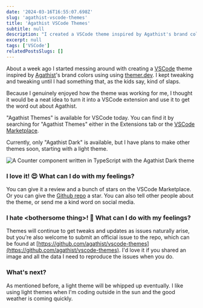 ```yaml
---
date: '2024-03-16T16:55:07.698Z'
slug: 'agathist-vscode-themes'
title: 'Agathist VSCode Themes'
subtitle: null
description: "I created a VSCode theme inspired by Agathist's brand colors and released it as a VSCode Extension."
excerpt: null
tags: ['VSCode']
relatedPostsSlugs: []
---
```



About a week ago I started messing around with creating a [VSCode](https://code.visualstudio.com/) theme inspired by [Agathist](https://agath.ist)'s brand colors using using [themer.dev](https://themer.dev). I kept tweaking and tweaking until I had something that, as the kids say, kind of slaps.

Because I genuinely enjoyed how the theme was working for me, I thought it would be a neat idea to turn it into a VSCode extension and use it to get the word out about Agathist.

"Agathist Themes" is available for VSCode today. You can find it by searching for "Agathist Themes" either in the Extensions tab or the [VSCode Marketplace](https://marketplace.visualstudio.com/items?itemName=agathist.agathist-vscode-themes).

Currently, only "Agathist Dark" is available, but I have plans to make other themes soon, starting with a light theme.

<Image
  alt="A Counter component written in TypeScript with the Agathist Dark theme"
  caption="A Counter component written in TypeScript with the Agathist Dark theme"
  src="/images/agathist-vscode-themes/tsx-example.jpg"
/>

### I love it! 😍 What can I do with my feelings?

You can give it a review and a bunch of stars on the VSCode Marketplace. Or you can give the [Github repo](https://github.com/agathist/vscode-themes) a star. You can also tell other people about the theme, or send me a kind word on social media.

### I hate &lt;bothersome thing&gt;! 😤 What can I do with my feelings?

Themes will continue to get tweaks and updates as issues naturally arise, but you're also welcome to submit an official issue to the repo, which can be found at [https://github.com/agathist/vscode-themes](https://github.com/agathist/vscode-themes). I'd love it if you shared an image and all the data I need to reproduce the issues when you do.

### What's next?

As mentioned before, a light theme will be whipped up eventually. I like using light themes when I'm coding outside in the sun and the good weather is coming quickly.
